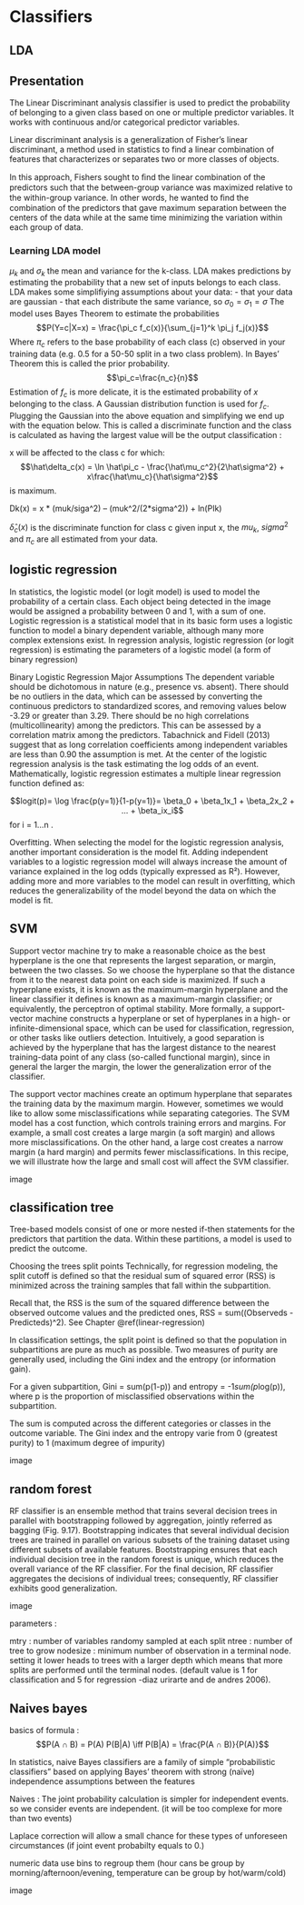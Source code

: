 # Classifiers 

## LDA

## Presentation

The Linear Discriminant analysis classifier is used to predict the probability of belonging to a given class based on one or multiple predictor variables. It works with continuous and/or categorical predictor variables.

Linear discriminant analysis is a generalization of Fisher's linear discriminant, a method used in statistics to find a linear combination of features that characterizes or separates two or more classes of objects.

In this approach, Fishers sought to ﬁnd the linear combination of the predictors such that the between-group variance was maximized relative to the within-group variance. In other words, he wanted to ﬁnd the combination of the predictors that gave maximum separation between the centers of the data while at the same time minimizing the variation within each group of data.

### Learning LDA model


$\mu_k$ and $\sigma_k$ the mean and variance for the k-class.
LDA makes predictions by estimating the probability that a new set of inputs belongs to each class. 
LDA makes some simplifiying assumptions about your data: 
- that your data are gaussian
- that each distribute the same variance, so $\sigma_0 = \sigma_1 = \sigma$
The model uses Bayes Theorem to estimate the probabilities
$$P(Y=c|X=x) = \frac{\pi_c f_c(x)}{\sum_{j=1}^k \pi_j f_j(x)}$$
Where $\pi_c$ refers to the base probability of each class (c) observed in your training data (e.g. 0.5 for a 50-50 split in a two class problem). In Bayes’ Theorem this is called the prior probability.
$$\pi_c=\frac{n_c}{n}$$
Estimation of $f_c$ is more delicate, it is the estimated probability of $x$ belonging to the class. A Gaussian distribution function is used for $f_c$. Plugging the Gaussian into the above equation and simplifying we end up with the equation below. This is called a discriminate function and the class is calculated as having the largest value will be the output classification :

x will be affected to the class c for which:
$$\hat\delta_c(x) = \ln \hat\pi_c - \frac{\hat\mu_c^2}{2\hat\sigma^2} + x\frac{\hat\mu_c}{\hat\sigma^2}$$ is maximum.

Dk(x) = x * (muk/siga^2) – (muk^2/(2*sigma^2)) + ln(PIk)

$\hat\delta_c(x)$ is the discriminate function for class c given input x, the $mu_k$, $sigma^2$ and $\pi_c$ are all estimated from your data.

## logistic regression

In statistics, the logistic model (or logit model) is used to model the probability of a certain class. Each object being detected in the image would be assigned a probability between 0 and 1, with a sum of one. Logistic regression is a statistical model that in its basic form uses a logistic function to model a binary dependent variable, although many more complex extensions exist. In regression analysis, logistic regression (or logit regression) is estimating the parameters of a logistic model (a form of binary regression)

Binary Logistic Regression Major Assumptions
The dependent variable should be dichotomous in nature (e.g., presence vs. absent).
There should be no outliers in the data, which can be assessed by converting the continuous predictors to standardized scores, and removing values below -3.29 or greater than 3.29.
There should be no high correlations (multicollinearity) among the predictors.  This can be assessed by a correlation matrix among the predictors. Tabachnick and Fidell (2013) suggest that as long correlation coefficients among independent variables are less than 0.90 the assumption is met.
At the center of the logistic regression analysis is the task estimating the log odds of an event.  Mathematically, logistic regression estimates a multiple linear regression function defined as:


$$logit(p)= \log \frac{p(y=1)}{1-p(y=1)}= \beta_0 + \beta_1x_1 + \beta_2x_2 + ... + \beta_ix_i$$
for i = 1…n .

Overfitting.  When selecting the model for the logistic regression analysis, another important consideration is the model fit.  Adding independent variables to a logistic regression model will always increase the amount of variance explained in the log odds (typically expressed as R²).  However, adding more and more variables to the model can result in overfitting, which reduces the generalizability of the model beyond the data on which the model is fit.

## SVM 

Support vector machine try to make a reasonable choice as the best hyperplane is the one that represents the largest separation, or margin, between the two classes. So we choose the hyperplane so that the distance from it to the nearest data point on each side is maximized. If such a hyperplane exists, it is known as the maximum-margin hyperplane and the linear classifier it defines is known as a maximum-margin classifier; or equivalently, the perceptron of optimal stability.
More formally, a support-vector machine constructs a hyperplane or set of hyperplanes in a high- or infinite-dimensional space, which can be used for classification, regression, or other tasks like outliers detection. Intuitively, a good separation is achieved by the hyperplane that has the largest distance to the nearest training-data point of any class (so-called functional margin), since in general the larger the margin, the lower the generalization error of the classifier. 

The support vector machines create an optimum hyperplane that separates the training data by the maximum margin. However, sometimes we would like to allow some misclassifications while separating categories. The SVM model has a cost function, which controls training errors and margins. For example, a small cost creates a large margin (a soft margin) and allows more misclassifications. On the other hand, a large cost creates a narrow margin (a hard margin) and permits fewer misclassifications. In this recipe, we will illustrate how the large and small cost will affect the SVM classifier.

image

## classification tree

Tree-based models consist of one or more nested if-then statements for the predictors that partition the data. Within these partitions, a model is used to predict the outcome.

Choosing the trees split points
Technically, for regression modeling, the split cutoff is defined so that the residual sum of squared error (RSS) is minimized across the training samples that fall within the subpartition.

Recall that, the RSS is the sum of the squared difference between the observed outcome values and the predicted ones, RSS = sum((Observeds - Predicteds)^2). See Chapter @ref(linear-regression)

In classification settings, the split point is defined so that the population in subpartitions are pure as much as possible. Two measures of purity are generally used, including the Gini index and the entropy (or information gain).

For a given subpartition, Gini = sum(p(1-p)) and entropy = -1*sum(p*log(p)), where p is the proportion of misclassified observations within the subpartition.

The sum is computed across the different categories or classes in the outcome variable. The Gini index and the entropy varie from 0 (greatest purity) to 1 (maximum degree of impurity)

image


## random forest

RF classifier is an ensemble method that trains several decision trees in parallel with bootstrapping followed by aggregation, jointly referred as bagging (Fig. 9.17). Bootstrapping indicates that several individual decision trees are trained in parallel on various subsets of the training dataset using different subsets of available features. Bootstrapping ensures that each individual decision tree in the random forest is unique, which reduces the overall variance of the RF classifier. For the final decision, RF classifier aggregates the decisions of individual trees; consequently, RF classifier exhibits good generalization.

image

parameters :

mtry : number of variables randomy sampled at each split
ntree : number of tree to grow
nodesize : minimum number of observation in a terminal node. setting it lower heads to trees with a larger depth which means that more splits are performed until the terminal nodes. (default value is 1 for classification and 5 for regression -diaz urirarte and de andres 2006).

## Naives bayes 

basics of formula : $$P(A ∩ B) = P(A) P(B|A) \iff P(B|A) = \frac{P(A ∩ B)}{P(A)}$$

In statistics, naive Bayes classifiers are a family of simple "probabilistic classifiers" based on applying Bayes' theorem with strong (naïve) independence assumptions between the features

Naives : The joint probability calculation is simpler for independent events. so we consider events are independent. (it will be too complexe for more than two events)

Laplace correction will allow a small chance for these types of unforeseen circumstances (if joint event probabilty equals to 0.)

numeric data use bins to regroup them (hour cans be group by morning/afternoon/evening, temperature can be group by hot/warm/cold)

image 
